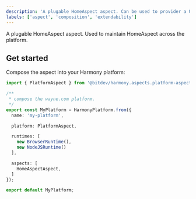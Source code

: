 ```yaml
---
description: 'A plugable HomeAspect aspect. Can be used to provider a UI and API.'
labels: ['aspect', 'composition', 'extendability']
---
```


A plugable HomeAspect aspect. Used to maintain HomeAspect across the platform.

## Get started

Compose the aspect into your Harmony platform:

```ts
import { PlatformAspect } from '@bitdev/harmony.aspects.platform-aspect';

/**
 * compose the wayne.com platform.
 */    
export const MyPlatform = HarmonyPlatform.from({
  name: 'my-platform',

  platform: PlatformAspect,

  runtimes: [
    new BrowserRuntime(),
    new NodeJSRuntime()
  ],

  aspects: [
    HomeAspectAspect,
  ]
});

export default MyPlatform;
```